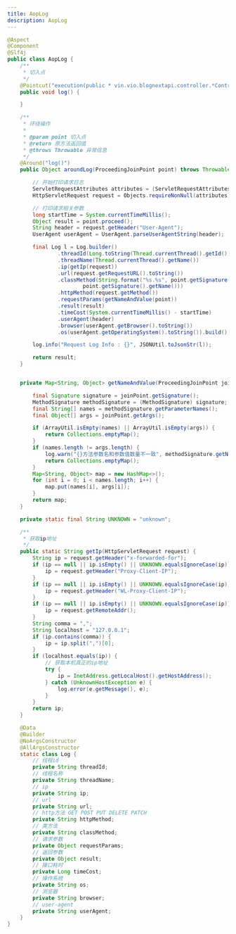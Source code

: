 ```yaml
---
title: AopLog
description: AopLog
---
```


```java
@Aspect
@Component
@Slf4j
public class AopLog {
    /**
     * 切入点
     */
    @Pointcut("execution(public * vin.vio.blognextapi.controller.*Controller.*(..))")
    public void log() {

    }

    /**
     * 环绕操作
     *
     * @param point 切入点
     * @return 原方法返回值
     * @throws Throwable 异常信息
     */
    @Around("log()")
    public Object aroundLog(ProceedingJoinPoint point) throws Throwable {

        // 开始打印请求日志
        ServletRequestAttributes attributes = (ServletRequestAttributes) RequestContextHolder.getRequestAttributes();
        HttpServletRequest request = Objects.requireNonNull(attributes).getRequest();

        // 打印请求相关参数
        long startTime = System.currentTimeMillis();
        Object result = point.proceed();
        String header = request.getHeader("User-Agent");
        UserAgent userAgent = UserAgent.parseUserAgentString(header);

        final Log l = Log.builder()
                .threadId(Long.toString(Thread.currentThread().getId()))
                .threadName(Thread.currentThread().getName())
                .ip(getIp(request))
                .url(request.getRequestURL().toString())
                .classMethod(String.format("%s.%s", point.getSignature().getDeclaringTypeName(),
                        point.getSignature().getName()))
                .httpMethod(request.getMethod())
                .requestParams(getNameAndValue(point))
                .result(result)
                .timeCost(System.currentTimeMillis() - startTime)
                .userAgent(header)
                .browser(userAgent.getBrowser().toString())
                .os(userAgent.getOperatingSystem().toString()).build();

        log.info("Request Log Info : {}", JSONUtil.toJsonStr(l));

        return result;
    }


    private Map<String, Object> getNameAndValue(ProceedingJoinPoint joinPoint) {

        final Signature signature = joinPoint.getSignature();
        MethodSignature methodSignature = (MethodSignature) signature;
        final String[] names = methodSignature.getParameterNames();
        final Object[] args = joinPoint.getArgs();

        if (ArrayUtil.isEmpty(names) || ArrayUtil.isEmpty(args)) {
            return Collections.emptyMap();
        }
        if (names.length != args.length) {
            log.warn("{}方法参数名和参数值数量不一致", methodSignature.getName());
            return Collections.emptyMap();
        }
        Map<String, Object> map = new HashMap<>();
        for (int i = 0; i < names.length; i++) {
            map.put(names[i], args[i]);
        }
        return map;
    }

    private static final String UNKNOWN = "unknown";

    /**
     * 获取ip地址
     */
    public static String getIp(HttpServletRequest request) {
        String ip = request.getHeader("x-forwarded-for");
        if (ip == null || ip.isEmpty() || UNKNOWN.equalsIgnoreCase(ip)) {
            ip = request.getHeader("Proxy-Client-IP");
        }
        if (ip == null || ip.isEmpty() || UNKNOWN.equalsIgnoreCase(ip)) {
            ip = request.getHeader("WL-Proxy-Client-IP");
        }
        if (ip == null || ip.isEmpty() || UNKNOWN.equalsIgnoreCase(ip)) {
            ip = request.getRemoteAddr();
        }
        String comma = ",";
        String localhost = "127.0.0.1";
        if (ip.contains(comma)) {
            ip = ip.split(",")[0];
        }
        if (localhost.equals(ip)) {
            // 获取本机真正的ip地址
            try {
                ip = InetAddress.getLocalHost().getHostAddress();
            } catch (UnknownHostException e) {
                log.error(e.getMessage(), e);
            }
        }
        return ip;
    }

    @Data
    @Builder
    @NoArgsConstructor
    @AllArgsConstructor
    static class Log {
        // 线程id
        private String threadId;
        // 线程名称
        private String threadName;
        // ip
        private String ip;
        // url
        private String url;
        // http方法 GET POST PUT DELETE PATCH
        private String httpMethod;
        // 类方法
        private String classMethod;
        // 请求参数
        private Object requestParams;
        // 返回参数
        private Object result;
        // 接口耗时
        private Long timeCost;
        // 操作系统
        private String os;
        // 浏览器
        private String browser;
        // user-agent
        private String userAgent;
    }
}
```
